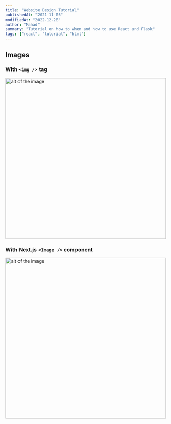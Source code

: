 ```yaml
---
title: "Website Design Tutorial"
publishedAt: "2021-11-05"
modifiedAt: "2022-12-28"
author: "Mahad"
summary: "Tutorial on how to when and how to use React and Flask"
tags: ["react", "tutorial", "html"]
---
```


## Images

### With `<img />` tag

<img
  src="/code-review-bro.png"
  width="500"
  height="500"
  alt="alt of the image"
  title="title of the image"
/>

### With Next.js `<Image />` component

<Image
  src="/code-review-bro.png"
  width="500"
  height="500"
  alt="alt of the image"
  title="title of the image"
  placeholder="blur"
  blurDataURL="L8LE.{~60000_3V@ITx^00t:V?-P"
/>
